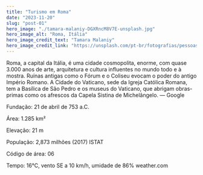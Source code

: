 ---
title: "Turismo em Roma"
date: "2023-11-20"
slug: "post-01"
hero_image: "./tamara-malaniy-DGXRncM8V7E-unsplash.jpg"
hero_image_alt: "Roma, Itália"
hero_image_credit_text: "Tamara Malaniy"
hero_image_credit_link: "https://unsplash.com/pt-br/fotografias/pessoas-andando-na-rua-perto-de-edificio-de-concreto-marrom-durante-o-dia-DGXRncM8V7E?utm_content=creditCopyText&utm_medium=referral&utm_source=unsplash"
---

Roma, a capital da Itália, é uma cidade cosmopolita, enorme, com quase 3.000 anos de arte, arquitetura e cultura influentes no mundo 
todo e à mostra. Ruínas antigas como o Fórum e o Coliseu evocam o poder do antigo Império Romano. A Cidade do Vaticano, sede da Igreja
Católica Romana, tem a Basílica de São Pedro e os museus do Vaticano, que abrigam obras-primas como os afrescos da Capela Sistina de 
Michelângelo. ― Google

Fundação: 21 de abril de 753 a.C.

Área: 1.285 km²

Elevação: 21 m

População: 2,873 milhões (2017) ISTAT

Código de área: 06

Tempo: 16°C, vento SE a 10 km/h, umidade de 86% weather.com
